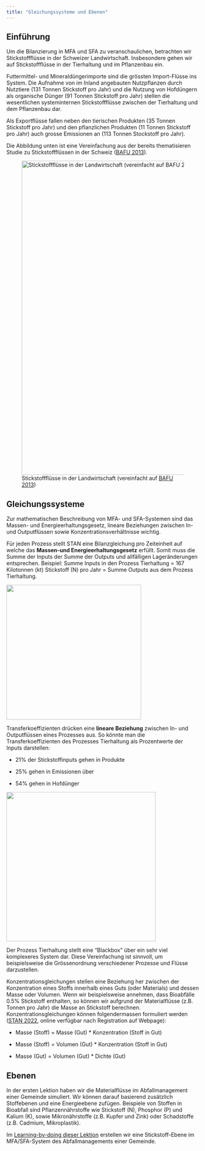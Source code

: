 ```yaml
---
title: "Gleichungssysteme und Ebenen"
---
```


## Einführung

Um die Bilanzierung in MFA und SFA zu veranschaulichen, betrachten wir Stickstoffflüsse in der Schweizer Landwirtschaft. Insbesondere gehen wir auf Stickstoffflüsse in der Tierhaltung und im Pflanzenbau ein.

Futtermittel- und Mineraldüngerimporte sind die grössten Import-Flüsse ins System. Die Aufnahme von im Inland angebauten Nutzpflanzen durch Nutztiere (131 Tonnen Stickstoff pro Jahr) und die Nutzung von Hofdüngern als organische Dünger (91 Tonnen Stickstoff pro Jahr) stellen die wesentlichen systeminternen Stickstoffflüsse zwischen der Tierhaltung und dem Pflanzenbau dar.

Als Exportflüsse fallen neben den tierischen Produkten (35 Tonnen Stickstoff pro Jahr) und den pflanzlichen Produkten (11 Tonnen Stickstoff pro Jahr) auch grosse Emissionen an (113 Tonnen Stockstoff pro Jahr).

Die Abbildung unten ist eine Vereinfachung aus der bereits thematisieren Studie zu Stickstoffflüssen in der Schweiz ([BAFU 2013](https://www.bafu.admin.ch/bafu/de/home/themen/chemikalien/publikationen-studien/publikationen/stickstofffluesse-schweiz-2020.html)).

![Stickstoffflüsse in der Landwirtschaft (vereinfacht auf [BAFU 2013](https://www.bafu.admin.ch/bafu/de/home/themen/chemikalien/publikationen-studien/publikationen/stickstofffluesse-schweiz-2020.html))](images/Lektion_2_1_1.png){fig-align="center" width="820"}

## Gleichungssysteme

Zur mathematischen Beschreibung von MFA- und SFA-Systemen sind das Massen- und Energieerhaltungsgesetz, lineare Beziehungen zwischen In- und Outputflüssen sowie Konzentrationsverhältnisse wichtig.

Für jeden Prozess stellt STAN eine Bilanzgleichung pro Zeiteinheit auf welche das **Massen-und Energieerhaltungsgesetz** erfüllt. Somit muss die Summe der Inputs der Summe der Outputs und allfälligen Lageränderungen entsprechen. Beispiel: Summe Inputs in den Prozess Tierhaltung = 167 Kilotonnen (kt) Stickstoff (N) pro Jahr = Summe Outputs aus dem Prozess Tierhaltung.

![](images/Lektion_2_1_2.png){fig-align="center" width="352"}

Transferkoeffizienten drücken eine **lineare Beziehung** zwischen In- und Outputflüssen eines Prozesses aus. So könnte man die Transferkoeffizienten des Prozesses Tierhaltung als Prozentwerte der Inputs darstellen:

-   21% der Stickstoffinputs gehen in Produkte

-   25% gehen in Emissionen über

-   54% gehen in Hofdünger

![](images/Lektion_2_1_3.png){fig-align="center" width="390"}

Der Prozess Tierhaltung stellt eine "Blackbox" über ein sehr viel komplexeres System dar. Diese Vereinfachung ist sinnvoll, um beispielsweise die Grössenordnung verschiedener Prozesse und Flüsse darzustellen.

Konzentrationsgleichungen stellen eine Beziehung her zwischen der Konzentration eines Stoffs innerhalb eines Guts (oder Materials) und dessen Masse oder Volumen. Wenn wir beispielsweise annehmen, dass Bioabfälle 0.5% Stickstoff enthalten, so können wir aufgrund der Materialflüsse (z.B. Tonnen pro Jahr) die Masse an Stickstoff berechnen. Konzentrationsgleichungen können folgendermassen formuliert werden ([STAN 2022](https://www.stan2web.net/downloads/documentation), online verfügbar nach Registration auf Webpage):

-   Masse (Stoff) = Masse (Gut) \* Konzentration (Stoff in Gut)

-   Masse (Stoff) = Volumen (Gut) \* Konzentration (Stoff in Gut)

-   Masse (Gut) = Volumen (Gut) \* Dichte (Gut)

## Ebenen

In der ersten Lektion haben wir die Materialflüsse im Abfallmanagement einer Gemeinde simuliert. Wir können darauf basierend zusätzlich Stoffebenen und eine Energieebene zufügen. Beispiele von Stoffen in Bioabfall sind Pflanzennährstoffe wie Stickstoff (N), Phosphor (P) und Kalium (K), sowie Mikronährstoffe (z.B. Kupfer und Zink) oder Schadstoffe (z.B. Cadmium, Mikroplastik).

Im [Learning-by-doing dieser Lektion](Lektion2_2_LBD.qmd) erstellen wir eine Stickstoff-Ebene im MFA/SFA-System des Abfallmanagements einer Gemeinde.

## 

